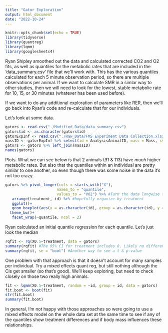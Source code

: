 ```yaml
---
title: "Gator Exploration"
output: html_document
date: "2022-10-24"
---
```


```r
knitr::opts_chunk$set(echo = TRUE)
library(tidyverse)
library(quantreg)
library(lqmm)
library(googlesheets4)
```
Ryan Shipley smoothed out the data and calculated corrected CO2 and O2 fits, as well as quantiles for the metabolic rates that are included in the 'data_summary.csv' file that we'll work with. This has the various quantiles calculated for each 5 minute observation period, so there are multiple observations per animal. If we want to calculate SMR in a simlar way to other studies, then we will need to look for the lowest, stable metabolic rate for 10, 15, or 30 minutes (whatever has been used before).  

If we want to do any additional exploration of parameters like RER, then we'll go back into Ryan's code and re-calculate that for our individuals. 

Let's look at some data.
```r
gators <- read.csv("./Modified_Data/data_summary.csv")
gators$id <- as.character(gators$id)
gatorExpInf <- read.csv("./Raw_Data/FMS Experiment Data Collection.xlsx - Sheet1.csv")
massID <- gatorExpInf %>% select(id = AnalysisAnimalID, mass = Mass, svl = SVL)
gators <- gators %>% left_join(massID)
names(gators)
```

Plots. What we can see below is that 2 animals (91 & 113) have *much* higher metabolic rates. But also that the quantiles within an individual are pretty similar to one another, so even though there was some noise in the data it's not too crazy.

```r
gators %>% pivot_longer(cols = starts_with("X"),
                       names_to = "quantile",
                       values_to = "VO2") %>% #Turn the data longwise to make facets easier
   arrange(treatment, id) %>% #hopefully organize by treatment
   ggplot()+
   geom_boxplot(aes(x = as.character(id), group = as.character(id), y = VO2, fill = treatment))+
  theme_bw()+
   facet_wrap(~quantile, ncol = 2)
```

Ryan calculated an initial quantile regression for each quantile. Let's just look the median
```r
rqfit <- rq(X0.5~treatment, data = gators)
summary(rqfit) #The 95% CI for treatment includes 0. Likely no difference from control 
summary(rqfit, se = "boot") #Another way to see a t & p-value
```

One problem with that approach is that it doesn't account for many samples per individual. Try a mixed effects quant reg, but still nothing although the CIs get smaller (so that's good). We'll keep exploring, but need to check closely on those two really high animals.

```r
fit <- lqmm(X0.5~treatment, random = ~id, group = id, data = gators)
fit.boot <- boot(fit)
str(fit.boot)
summary(fit.boot)
```


In general, I'm not happy with those approaches so were going to use a mixed effects model on the whole data set at the same time to see if any of the quantiles show treatment differences and if body mass influences these relationships.

